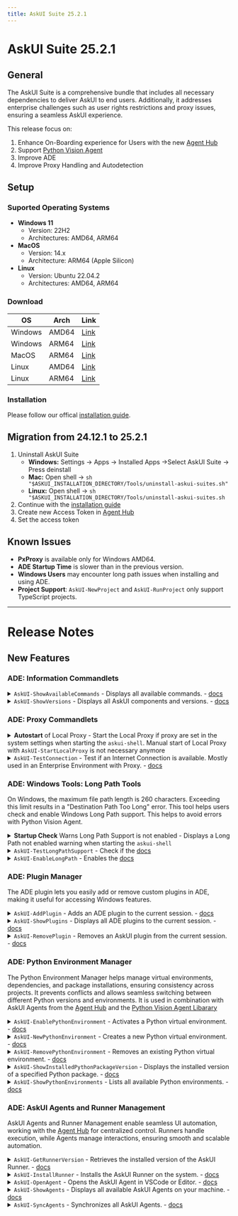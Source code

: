 ---
title: AskUI Suite 25.2.1
---

# AskUI Suite 25.2.1

## General

The AskUI Suite is a comprehensive bundle that includes all necessary dependencies to deliver AskUI to end users. Additionally, it addresses enterprise challenges such as user rights restrictions and proxy issues, ensuring a seamless AskUI experience.

This release focus on:
1. Enhance On-Boarding experience for Users with the new [Agent Hub](https://hub.askui.com/)
2. Support [Python Vision Agent](https://github.com/askui/vision-agent)
3. Improve ADE
4. Improve Proxy Handling and Autodetection

## Setup

### Suported Operating Systems

- **Windows 11**
  - Version: 22H2
  - Architectures: AMD64, ARM64
- **MacOS**
  - Version: 14.x
  - Architecture: ARM64 (Apple Silicon)
- **Linux**
  - Version: Ubuntu 22.04.2
  - Architectures: AMD64, ARM64

###  Download

| OS | Arch | Link|
| --- | ----| ---|
| Windows | AMD64 | [Link](https://files.askui.com/releases/Installer/25.2.1/AskUI-Suite-25.2.1-User-Installer-Win-AMD64-Web.exe)
| Windows | ARM64 | [Link](https://files.askui.com/releases/Installer/25.2.1/AskUI-Suite-25.2.1-User-Installer-Win-ARM64-Web.exe)
| MacOS | ARM64 | [Link](https://files.askui.com/releases/Installer/25.2.1/AskUI-Suite-25.2.1-User-Installer-MacOS-ARM64-Web.run)
| Linux | AMD64 | [Link](https://files.askui.com/releases/Installer/25.2.1/AskUI-Suite-25.2.1-User-Installer-Linux-AMD64-Web.run)
| Linux | ARM64 | [Link](https://files.askui.com/releases/Installer/25.2.1/AskUI-Suite-25.2.1-User-Installer-Linux-ARM64-Web.run)

### Installation

Please follow our offical [installation guide](https://docs.askui.com/introduction/02-getting-started/02-installation-guide).

## Migration from 24.12.1 to 25.2.1

1. Uninstall AskUI Suite
    - **Windows:**  Settings -> Apps -> Installed Apps ->Select AskUI Suite -> Press deinstall
    - **Mac:** Open shell -> `sh "$ASKUI_INSTALLATION_DIRECTORY/Tools/uninstall-askui-suites.sh"`
    - **Linux:** Open shell -> `sh "$ASKUI_INSTALLATION_DIRECTORY/Tools/uninstall-askui-suites.sh`
5. Continue with the [installation guide](https://docs.askui.com/introduction/02-getting-started/02-installation-guide)
6. Create new Access Token in [Agent Hub](https://hub.askui.com/)
7. Set the access token

## Known Issues

- **PxProxy** is available only for Windows AMD64.
- **ADE Startup Time** is slower than in the previous version.
- **Windows Users** may encounter long path issues when installing and using ADE.
- **Project Support**: `AskUI-NewProject` and `AskUI-RunProject` only support TypeScript projects.

---
# Release Notes

## New Features

### ADE: Information Commandlets

<details>
  <summary><code>AskUI-ShowAvailableCommands</code> - Displays all available commands. - <a href="https://askui.mintlify.app/02-api-reference/02-askui-suite/02-askui-suite/ADE/Public/AskUI-ShowAvailableCommands">docs</a></summary>
 
 ```bash
 (base) ADE C:\Users\MaxMustermann> AskUI-ShowAvailableCommands
Public Commands:

CommandName                             Source
-----------                             ------
AskUI-RemoveLocalProxySettings          Public.Local.Proxy
AskUI-SetLocalProxySettings             Public.Local.Proxy
AskUI-StartLocalProxy                   Public.Local.Proxy
AskUI-StopLocalProxy                    Public.Local.Proxy
AskUI-EnablePythonEnvironment           Public.PythonManager
AskUI-NewPythonEnvironment              Public.PythonManager
AskUI-RemovePythonEnvironment           Public.PythonManager
AskUI-ShowInstalledPythonPackageVersion Public.PythonManager
AskUI-ShowPythonEnvironments            Public.PythonManager
AskUI-ShowControllers                   Public.UiController
AskUI-StartController                   Public.UiController
AskUI-StopControllers                   Public.UiController
AskUI-EnableLongPath                    Public.WindowsTools
AskUI-TestLongPathSupport               Public.WindowsTools
AskUI-GetRunnerVersion                  Public.AskUIRunner
AskUI-InstallRunner                     Public.AskUIRunner
AskUI-OpenAgent                         Public.AskUIRunner
AskUI-ShowAgents                        Public.AskUIRunner
AskUI-StartRunner                       Public.AskUIRunner
AskUI-SyncAgents                        Public.AskUIRunner
AskUI-NewProject                        Public.Project.Manager
AskUI-RunProject                        Public.Project.Manager
AskUI-ImportDebugCommands               Public.ADE.UserInterface
AskUI-ImportExperimentalCommands        Public.ADE.UserInterface
AskUI-ShowAvailableCommands             Public.ADE.UserInterface
AskUI-ShowVersions                      Public.ADE.UserInterface
AskUI-TestConnection                    Public.ADE.UserInterface
AskUI-AddPlugin                         Public.Plugin.Manager
AskUI-RemovePlugin                      Public.Plugin.Manager
AskUI-ShowPlugins                       Public.Plugin.Manager
AskUI-RemoveSettings                    Public.EnvironmentManager
AskUI-SetSettings                       Public.EnvironmentManager
AskUI-ShowSettings                      Public.EnvironmentManager


Info:  To load experimental commands, run 'AskUI-ImportExperimentalCommands'.
Info:  To load debug commands, run 'AskUI-ImportDebugCommands'.
Info:  To get detailed information about a command, run 'Get-Help <CommandName>'.
```
</details>


<details>
  <summary><code>AskUI-ShowVersions</code> - Displays all AskUI components and versions.  - <a href="https://askui.mintlify.app/02-api-reference/02-askui-suite/02-askui-suite/ADE/Public/AskUI-ShowVersions">docs</a></summary>
 
 ```bash
 (base) ADE C:\Users\MaxMustermann> AskUI-ShowVersions
AskUI Suite Version: 25.2.1
Extensions:

Name                          Version Type
----                          ------- ----
ADE                           0.9.3   Component
NodeJS                        21.0.0  Component
AskUIOCRTeaching              0.4.0   Component
PowerShell                    7.4.6   Component
PxProxy                       0.9.2   Component
Python                        3.13.1  Component
AskUIRemoteDeviceController   0.14.0  Component
AskUIRemoteDeviceSnippingTool 0.2.0   Component
UIController                  0.14.8  Component
AskUIWindowsTools             1.0.0   Component
AskUIRunnerManager            0.1.0   Component
ADE.ProcessManager            0.1.0   Feature
ADE.ProjectManager            0.1.0   Feature
ADE.ErrorReporter             0.1.0   Feature
ADE.UserInterface             0.1.0   Feature
ADE.PluginManager             0.1.0   Feature
ADE.EnvironmentManager        0.1.0   Feature


```
</details>



### ADE: Proxy Commandlets
<details>
  <summary><b>Autostart</b>  of Local Proxy - Start the Local Proxy if proxy are set in the system settings when starting the <code>askui-shell</code>. Manual start of Local Proxy with <code>AskUI-StartLocalProxy</code> is not necessary anymore</summary>
 
 ```bash
PS C:\Users\MaxMustermann>  askui-shell
Starting AskUI Development Environment (ADE) ...
************************************************************
   █████╗ ███████╗██╗  ██╗██╗   ██╗██╗
  ██╔══██╗██╔════╝██║ ██╔╝██║   ██║██║
  ███████║███████╗█████╔╝ ██║   ██║██║
  ██╔══██║╚════██║██╔═██╗ ██║   ██║██║
  ██║  ██║███████║██║  ██╗╚██████╔╝██║
  ╚═╝  ╚═╝╚══════╝╚═╝  ╚═╝ ╚═════╝ ╚═╝
  Copyright (C) askui GmbH. All rights Reserved.
************************************************************
Info:  Starting local proxy automatically ...
Info:  Starting PX proxy ...
```
</details>

<details>
  <summary><code>AskUI-TestConnection</code> - Test if an Internet Connection is available. Mostly used in an Enterprise Environment with Proxy.  - <a href="https://askui.mintlify.app/02-api-reference/02-askui-suite/02-askui-suite/ADE/Public/AskUI-TestConnection">docs</a></summary>
 
 ```bash
 (base) ADE C:\Users\MaxMustermann> AskUI-TestConnection
Info:  Testing the connection to the URL: https://inference.askui.com/health
Info:  Following proxy variables are used:
Info:    HTTP_PROXY=
Info:    HTTPS_PROXY=
Info:    NO_PROXY=
Info:  The connection to the URL 'https://inference.askui.com/health' was successful.
Info:  Response status code: 200
Info:  Response description: OK
```
</details>

### ADE: Windows Tools: Long Path Tools

On Windows, the maximum file path length is 260 characters. Exceeding this limit results in a "Destination Path Too Long" error. This tool helps users check and enable Windows Long Path support. This helps to avoid errors with Python Vision Agent.

<details>
  <summary><b>Startup Check</b> Warns Long Path Support is not enabled  - Displays a Long Path not enabled warning when starting the <code>askui-shell</code></summary>
 
 ```bash
PS C:\Users\MaxMustermann>  askui-shell
Starting AskUI Development Environment (ADE) ...
************************************************************
   █████╗ ███████╗██╗  ██╗██╗   ██╗██╗
  ██╔══██╗██╔════╝██║ ██╔╝██║   ██║██║
  ███████║███████╗█████╔╝ ██║   ██║██║
  ██╔══██║╚════██║██╔═██╗ ██║   ██║██║
  ██║  ██║███████║██║  ██╗╚██████╔╝██║
  ╚═╝  ╚═╝╚══════╝╚═╝  ╚═╝ ╚═════╝ ╚═╝
  Copyright (C) askui GmbH. All rights Reserved.
************************************************************
Warning:  Long Path Support is not enabled. You may encounter issues with long paths, especially when using Python.
Info:  To enable Long Path Support, run the 'AskUI-EnableLongPath' commandlet in an elevated PowerShell session.
Info:  To check if Long Path Support is enabled, run the 'AskUI-TestLongPathSupport' commandlet.
```
</details>

<details>
  <summary><code>AskUI-TestLongPathSupport</code> - Check if the <a href="https://learn.microsoft.com/en-us/windows/win32/fileio/maximum-file-path-limitation?tabs=registry>LongPath</a> of file systems is enabled. If not this can result in some issues with Python.   - <a href="https://askui.mintlify.app/02-api-reference/02-askui-suite/02-askui-suite/AskUIWindowsTools/Public/AskUI-TestLongPathSupport">docs</a></summary>
 
 ```bash
 (base) ADE C:\Users\MaxMustermann>  AskUI-TestLongPathSupport
Info:  Long Path Support is enabled.
```
</details>

<details>
  <summary><code>AskUI-EnableLongPath</code> - Enables the <a href="https://learn.microsoft.com/en-us/windows/win32/fileio/maximum-file-path-limitation?tabs=registry>LongPath</a> of file systems. If not this can result in some issues with Python. <b><i>Note: Needs Administrator Rights</i></b>  - <a href="https://askui.mintlify.app/02-api-reference/02-askui-suite/02-askui-suite/AskUIWindowsTools/Public/AskUI-TestLongPathSupport">docs</a></summary>
 
 ```bash
 (base) ADE C:\Users\MaxMustermann>   AskUI-EnableLongPath
```
</details>

### ADE: Plugin Manager
The ADE plugin lets you easily add or remove custom plugins in ADE, making it useful for accessing Windows features.
<details>
  <summary><code>AskUI-AddPlugin</code> - Adds an ADE plugin to the current session. - <a href=""https://askui.mintlify.app/02-api-reference/02-askui-suite/02-askui-suite/ADE/Public/AskUI-AddPlugin">docs</a></summary>

1. Create your test plugin for `HelloWorldCmdlet.psm1`:
```powershell 
function Say-Hello {
    [CmdletBinding()]
    param (
        [string]$Name = "World"
    )

    process {
        Write-Output "Hello, $Name!"
    }
}

# Export the function to be available as a cmdlet
Export-ModuleMember -Function Say-Hello
```

8. Register the plugin in the ADE
 ```bash
 (base) ADE C:\Users\MaxMustermann> AskUI-AddPlugin -PluginVersion "1.0.0" -PluginName "MyPlugin" -AbsolutePluginFileNames "C:\Users\MaxMustermann\HelloWorldCmdlet.psm1"
WARNING: The names of some imported commands from the module 'HelloWorldCmdlet' include unapproved verbs that might make them less discoverable. To find the commands with unapproved verbs, run the Import-Module command again with the Verbose parameter. For a list of approved verbs, type Get-Verb.
```

9. Use your commandlet in the ADE: 
```bash
(base) ADE C:\Users\MaxMustermann> Say-Hello
Hello, World!
```
</details>

<details>
  <summary><code>AskUI-ShowPlugins</code> - Displays all ADE plugins to the current session. - <a href=""https://askui.mintlify.app/02-api-reference/02-askui-suite/02-askui-suite/ADE/Public AskUI-ShowPlugins">docs</a></summary>

```bash
(base) ADE C:\Users\DominikKlotz> AskUI-ShowPlugins
AskUI Suite Version: 25.2.1
Extensions:

Name     Version Type
----     ------- ----
MyPlugin 1.0.0   Plugin
```

</details>

<details>
  <summary><code>AskUI-RemovePlugin</code> - Removes an AskUI plugin from the current session. - <a href=""https://askui.mintlify.app/02-api-reference/02-askui-suite/02-askui-suite/ADE/Public/AskUI-RemovePlugin">docs</a></summary>

```bash
(base) ADE C:\Users\DominikKlotz>  AskUI-RemovePlugin -PluginName MyPlugin
Info:  Plugin with name 'MyPlugin' has been removed.
```
</details>


### ADE: Python Environment Manager

The Python Environment Manager helps manage virtual environments, dependencies, and package installations, ensuring consistency across projects. It prevents conflicts and allows seamless switching between different Python versions and environments. It is used in combination with AskUI Agents from the [Agent Hub](https://hub.askui.com/) and the [Python Vision Agent Libarary](https://github.com/askui/vision-agent)

<details>
  <summary><code>AskUI-EnablePythonEnvironment</code> - Activates a Python virtual environment. - <a href="https://askui.mintlify.app/02-api-reference/02-askui-suite/02-askui-suite/Python/Public/AskUI-EnablePythonEnvironment">docs</a></summary>

```bash
(base) ADE C:\Users\MaxMustermann>   Enable-AskUIPythonEnvironment -Name base
(base) ADE C:\Users\MaxMustermann>  
```
</details>


</details> <details> <summary><code>AskUI-NewPythonEnvironment</code> - Creates a new Python virtual environment. - <a href="https://askui.mintlify.app/02-api-reference/02-askui-suite/02-askui-suite/Python/Public/AskUI-NewPythonEnvironment">docs</a></summary>

```bash
(base) ADE C:\Users\MaxMustermann>   New-AskUIPythonEnvironment -Name my-vision-agent
(base) ADE C:\Users\MaxMustermann>
```
</details>

</details> <details> <summary><code>AskUI-RemovePythonEnvironment</code> - Removes an existing Python virtual environment. - <a href="https://askui.mintlify.app/02-api-reference/02-askui-suite/02-askui-suite/Python/Public/AskUI-RemovePythonEnvironment">docs</a></summary>

```bash
(base) ADE C:\Users\MaxMustermann>   Remove-AskUIPythonEnvironment -Name my-vision-agent
(base) ADE C:\Users\MaxMustermann>
```
</details>

</details> <details> <summary><code>AskUI-ShowInstalledPythonPackageVersion</code> - Displays the installed version of a specified Python package. - <a href="https://askui.mintlify.app/02-api-reference/02-askui-suite/02-askui-suite/Python/Public/AskUI-ShowInstalledPythonPackageVersion">docs</a></summary>

```bash
(base) ADE C:\Users\MaxMustermann>AskUI-ShowInstalledPythonPackageVersion -PackageName askui
The version of the package 'askui' is '0.2.4'.
```
</details>

</details> <details> <summary><code>AskUI-ShowPythonEnvironments</code> - Lists all available Python environments. - <a href="https://askui.mintlify.app/02-api-reference/02-askui-suite/02-askui-suite/Python/Public/AskUI-ShowPythonEnvironments">docs</a></summary>

```bash
(base) ADE C:\Users\MaxMustermann>AskUI-ShowPythonEnvironments

Name AbsoluteDirectoryName
---- ---------------------
base C:\Users\DominikKlotz\.askui\.envs\base
```
</details>



### ADE: AskUI Agents and Runner Management

AskUI Agents and Runner Management enable seamless UI automation, working with the [Agent Hub](https://hub.askui.com) for centralized control. Runners handle execution, while Agents manage interactions, ensuring smooth and scalable automation.

<details>
  <summary><code>AskUI-GetRunnerVersion</code> - Retrieves the installed version of the AskUI Runner. - <a href="https://askui.mintlify.app/02-api-reference/02-askui-suite/02-askui-suite/AskUIRunnerManager/Public/AskUI-GetRunnerVersion">docs</a></summary>

```bash
(base) ADE C:\Users\MaxMustermann> Get-AskUIRunnerVersion
The version of the AskUI Runner is '0.2.10'.
```
</details>

</details> <details> <summary><code>AskUI-InstallRunner</code> - Installs the AskUI Runner on the system. - <a href="https://askui.mintlify.app/02-api-reference/02-askui-suite/02-askui-suite/AskUIRunnerManager/Public/AskUI-InstallRunner">docs</a></summary>

```bash
(base) ADE C:\Users\MaxMustermann> AskUI-InstallRunner
Info:  The AskUI Runner with the version '0.2.10' is already installed.
```
</details>

</details> <details> <summary><code>AskUI-OpenAgent</code> - Opens the AskUI Agent in VSCode or Editor. - <a href="https://askui.mintlify.app/02-api-reference/02-askui-suite/02-askui-suite/AskUIRunnerManager/Public/AskUI-OpenAgent">docs</a></summary>

```bash
(base) ADE C:\Users\MaxMustermann> Open-AskUIAgent
Opening the selected AskUI Agent directory in Visual Studio Code.
```
</details>

<details> <summary><code>AskUI-ShowAgents</code> - Displays all available AskUI Agents on your machine. - <a href="https://askui.mintlify.app/02-api-reference/02-askui-suite/02-askui-suite/AskUIRunnerManager/Public/AskUI-ShowAgents">docs</a></summary>

```bash
(base) ADE C:\Users\MaxMustermann>  AskUI-ShowAgents
The following Agents are available:
WorkspaceID: 'c79299d0-6cbc-465d-bca9-9cad920e5c6d'
   Agent ID: '19ceb9ee-23f0-40a1-904e-f4a3b43346ee'
   Agent Location: 'C:\Users\MaxMustermann\.askui\Workspaces\c79299d0-6cbc-465d-bca9-9cad920e5c6d\Agents\19ceb9ee-23f0-40a1-904e-f4a3b43346ee'
```
</details>

<details> <summary><code>AskUI-SyncAgents</code> - Synchronizes all AskUI Agents. - <a href="https://askui.mintlify.app/02-api-reference/02-askui-suite/02-askui-suite/AskUIRunnerManager/Public/AskUI-SyncAgents">docs</a></summary>

```bash
(base) ADE C:\Users\MaxMustermann>  Sync-AskUIAgents -Direction Down -Delete
2025-03-20 00:37:38,130 - INFO - Skip 19ceb9ee-23f0-40a1-904e-f4a3b43346ee/.vscode/settings.json (no changes)
2025-03-20 00:37:38,130 - INFO - Skip 19ceb9ee-23f0-40a1-904e-f4a3b43346ee/README.md (no changes)
2025-03-20 00:37:38,131 - INFO - Skip 19ceb9ee-23f0-40a1-904e-f4a3b43346ee/agent.yml (no changes)
...
(base) ADE C:\Users\MaxMustermann>  
```
</details>

